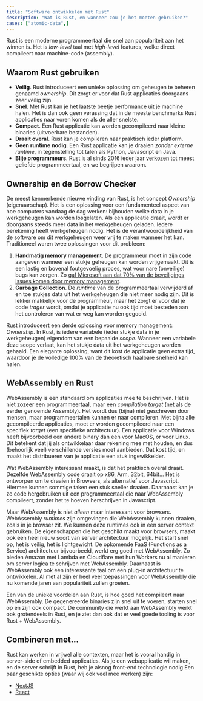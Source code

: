 ```yaml
---
title: "Software ontwikkelen met Rust"
description: "Wat is Rust, en wanneer zou je het moeten gebruiken?"
cases: ["atomic-data",]
---
```


Rust is een moderne programmeertaal die snel aan populariteit aan het winnen is.
Het is _low-level_ taal met _high-level_ features, welke direct compileert naar machine-code (assembly).

## Waarom Rust gebruiken

- **Veilig**. Rust introduceert een unieke oplossing om geheugen te beheren genaamd _ownership_. Dit zorgt er voor dat Rust applicaties doorgaans zeer veilig zijn.
- **Snel**. Met Rust kan je het laatste beetje performance uit je machine halen. Het is dan ook geen verassing dat in de meeste benchmarks Rust applicaties naar voren komen als de aller snelste.
- **Compact**. Een Rust applicatie kan worden gecompileerd naar kleine binaries (uitvoerbare bestanden).
- **Draait overal**. Rust kan je compileren naar praktisch ieder platform.
- **Geen runtime nodig**. Een Rust applicatie kan je draaien _zonder externe runtime_, in tegenstelling tot talen als Python, Javascript en Java.
- **Blije programmeurs**. Rust is al sinds 2016 ieder jaar [verkozen](https://insights.stackoverflow.com/survey/2021#technology-most-loved-dreaded-and-wanted) tot meest geliefde programmeertaal, en we begrijpen waarom.

## Ownership en de Borrow Checker

De meest kenmerkende nieuwe vinding van Rust, is het concept _Ownership_ (eigenaarschap).
Het is een oplossing voor een fundamenteel aspect van hoe computers vandaag de dag werken: bijhouden welke data in je werkgeheugen kan worden losgelaten.
Als een applicatie draait, wordt er doorgaans steeds meer data in het werkgeheugen geladen.
Iedere berekening heeft werkgeheugen nodig.
Het is de verantwoordelijkheid van de software om dit werkgeheugen weer vrij te maken wanneer het kan.
Traditioneel waren twee oplossingen voor dit probleem:

1. **Handmatig memory management**. De programmeur moet in zijn code aangeven wanneer een stukje geheugen kan worden vrijgemaakt. Dit is een lastig en bovenal foutgevoelig proces, wat voor nare (onveilige) bugs kan zorgen. Zo [gaf Microsoft aan dat 70% van de beveiligings issues komen door memory management](https://www.zdnet.com/article/microsoft-70-percent-of-all-security-bugs-are-memory-safety-issues/).
1. **Garbage Collection**. De _runtime_ van de programmeertaal verwijderd af en toe stukjes data uit het werkgeheugen die niet meer nodig zijn. Dit is lekker makkelijk voor de programmeur, maar het zorgt er voor dat je code _trager_ wordt, omdat je applicatie nu ook tijd moet besteden aan het controleren van wat er weg kan worden gegooid.

Rust introduceert een derde oplossing voor memory management: _Ownership_.
In Rust, is iedere variabele (ieder stukje data in je werkgeheugen) eigendom van een bepaalde _scope_.
Wanneer een variabele deze scope verlaat, kan het stukje data uit het werkgeheugen worden gehaald.
Een elegante oplossing, want dit kost de applicatie geen extra tijd, waardoor je de volledige 100% van de theoretisch haalbare snelheid kan halen.

## WebAssembly en Rust

WebAssembly is een standaard om applicaties mee te beschrijven.
Het is niet zozeer een programmeertaal, maar een _compilation target_ (net als de eerder genoemde Assembly).
Het wordt dus (bijna) niet geschreven door mensen, maar programmeertalen kunnen er naar compileren.
Met bijna alle gecompileerde applicaties, moet er worden gecompileerd naar een specifiek _target_ (een specifieke architectuur).
Een applicatie voor Windows heeft bijvoorbeeld een andere binary dan een voor MacOS, or voor Linux.
Dit betekent dat jij als ontwikkelaar daar rekening mee met houden, en dus (behoorlijk veel) verschillende versies moet aanbieden.
Dat kost tijd, en maakt het distribueren van je applicatie een stuk ingewikkelder.

Wat WebAssembly interessant maakt, is dat het praktisch overal draait.
Dezelfde WebAssembly code draait op x86, Arm, 32bit, 64bit...
Het is ontworpen om te draaien in Browsers, als alternatief voor Javascript.
Hiermee kunnen sommige taken een stuk sneller draaien.
Daarnaast kan je zo code hergebruiken uit een programmeertaal die naar WebAssembly compileert, zonder het te hoeven herschrijven in Javascript.

Maar WebAssembly is niet _alleen_ maar interessant voor browsers.
WebAssembly _runtimes_ zijn omgevingen die WebAssembly kunnen draaien, zoals in je browser zit.
We kunnen deze runtimes ook in een server context gebruiken.
De eigenschappen die het geschikt maakt voor browsers, maakt ook een heel nieuw soort van server architectuur mogelijk.
Het start snel op, het is veilig, het is lichtgewicht.
De opkomende FaaS (Functions as a Service) architectuur bijvoorbeeld, werkt erg goed met WebAssembly.
Zo bieden Amazon met Lambda en Cloudflare met hun Workers nu al manieren om server logica te schrijven met WebAssembly.
Daarnaast is WebAssembly ook een interessante taal om een plug-in architectuur te ontwikkelen.
Al met al zijn er heel veel toepassingen voor WebAssembly die nu komende jaren aan populariteit zullen groeien.

Een van de unieke voordelen aan Rust, is hoe goed het compileert naar WebAssembly.
De gegenereerde binaries zijn snel uit te voeren, starten snel op en zijn ook compact.
De community die werkt aan WebAssembly werkt ook grotendeels in Rust, en je ziet dan ook dat er veel goede tooling is voor Rust + WebAssembly.

## Combineren met...

Rust kan werken in vrijwel alle contexten, maar het is vooral handig in server-side of embedded applicaties.
Als je een webapplicatie wil maken, en de server schrijft in Rust, heb je alsnog front-end technologie nodig
Een paar geschikte opties (waar wij ook veel mee werken) zijn:

- [NextJS](/nl/tech/nextjs)
- [React](/nl/tech/reactjs)
